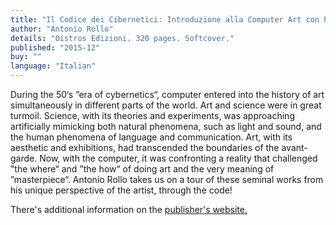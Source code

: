 ```yaml
---
title: "Il Codice dei Cibernetici: Introduzione alla Computer Art con Processing"
author: "Antonio Rollo"
details: "Oistros Edizioni. 320 pages. Softcover."
published: "2015-12"
buy: ""
language: "Italian"
---
```


During the 50‘s ”era of cybernetics“, computer entered into the history of art simultaneously in different parts of the world. Art and science were in great turmoil. Science, with its theories and experiments, was approaching artificially mimicking both natural phenomena, such as light and sound, and the human phenomena of language and communication. Art, with its aesthetic and exhibitions, had transcended the boundaries of the avant-garde. Now, with the computer, it was confronting a reality that challenged ”the where“ and ”the how“ of doing art and the very meaning of ”masterpiece“. Antonio Rollo takes us on a tour of these seminal works from his unique perspective of the artist, through the code!

There's additional information on the [publisher's website.](http://www.oistros.it/computerarts/)
